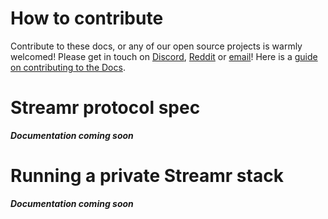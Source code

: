 # How to contribute

Contribute to these docs, or any of our open source projects is warmly welcomed!
Please get in touch on [Discord](https://discord.gg/gZAm8P7hK8), [Reddit](https://www.reddit.com/r/streamr/) or [email](mailto:contact@streamr.com)! Here is a <a href="https://github.com/streamr-dev/streamr-platform/blob/master/app/src/docs/docsEditingGuide.md">guide on contributing to the Docs</a>.

# Streamr protocol spec
***Documentation coming soon***

# Running a private Streamr stack
***Documentation coming soon***
